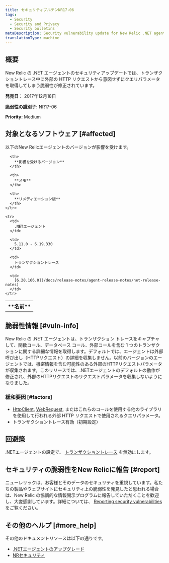 ```yaml
---
title: セキュリティブルテンNR17-06
tags:
  - Security
  - Security and Privacy
  - Security bulletins
metaDescription: Security vulnerability update for New Relic .NET agent.
translationType: machine
---
```


## 概要

New Relic の .NET エージェントのセキュリティアップデートでは、トランザクショントレース中に外部の HTTP リクエストから意図せずにクエリパラメータを取得してしまう脆弱性が修正されています。

**発売日：** 2017年12月18日

**脆弱性の識別子:** NR17-06

**Priority:** Medium

## 対象となるソフトウェア [#affected]

以下のNew Relicエージェントのバージョンが影響を受けます。

<table>
  <tbody>
    <tr>
      <th>
        **名前**
      </th>

      <th>
        **影響を受けるバージョン**
      </th>

      <th>
        **メモ**
      </th>

      <th>
        **リメディエーション版**
      </th>
    </tr>

    <tr>
      <td>
        .NETエージェント
      </td>

      <td>
        5.11.0 - 6.19.330
      </td>

      <td>
        トランザクショントレース
      </td>

      <td>
        [6.20.166.0](/docs/release-notes/agent-release-notes/net-release-notes)
      </td>
    </tr>
  </tbody>
</table>

## 脆弱性情報 [#vuln-info]

New Relic の .NET エージェントは、トランザクション トレースをキャプチャして、関数コール、データベース コール、外部コールを含む 1 つのトランザクションに関する詳細な情報を取得します。デフォルトでは、エージェントは外部呼び出し（HTTPリクエスト）の詳細を収集しません。以前のバージョンのエージェントでは、機密情報を含む可能性のある外部のHTTPリクエストパラメータが収集されます。このリリースでは、.NETエージェントのデフォルトの動作が修正され、外部のHTTPリクエストのリクエストパラメータを収集しないようになりました。

### 緩和要因 [#factors]

* [HttpClient](https://msdn.microsoft.com/en-us/library/system.net.http.httpclient.aspx), [WebRequest](https://msdn.microsoft.com/en-us/library/system.net.webrequest.aspx), またはこれらのコールを使用する他のライブラリを使用して行われる外部 HTTP リクエストで使用されるクエリパラメータ。
* トランザクショントレース有効（初期設定）

## 回避策

.NETエージェントの設定で、 [トランザクショントレース](/docs/agents/net-agent/configuration/net-agent-configuration#transaction_tracer) を無効にします。

## セキュリティの脆弱性をNew Relicに報告 [#report]

ニューレリックは、お客様とそのデータのセキュリティを重視しています。私たちの製品やウェブサイトにセキュリティ上の脆弱性を発見したと思われる場合は、New Relic の協調的な情報開示プログラムに報告していただくことを歓迎し、大変感謝しています。詳細については、 [Reporting security vulnerabilities](/docs/security/new-relic-security/data-privacy/reporting-security-vulnerabilities) をご覧ください。

## その他のヘルプ [#more_help]

その他のドキュメントリソースは以下の通りです。

* [.NETエージェントのアップグレード](/docs/agents/net-agent/installation/update-net-agent)
* [NRセキュリティ](https://newrelic.com/security "新しいウィンドウにリンクが開きます。")
